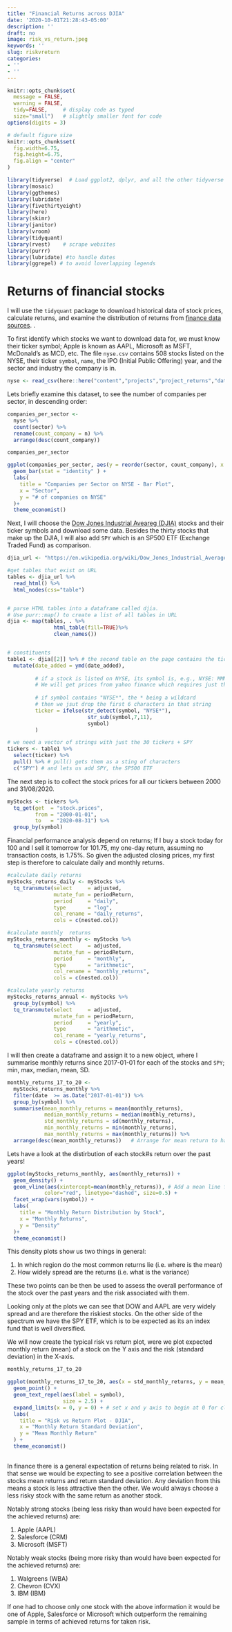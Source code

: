 ```yaml
---
title: "Financial Returns across DJIA"
date: '2020-10-01T21:28:43-05:00'
description: ''
draft: no
image: risk_vs_return.jpeg
keywords: ''
slug: riskvreturn
categories:
- ''
- ''
---
```




```r
knitr::opts_chunk$set(
  message = FALSE, 
  warning = FALSE, 
  tidy=FALSE,     # display code as typed
  size="small")   # slightly smaller font for code
options(digits = 3)

# default figure size
knitr::opts_chunk$set(
  fig.width=6.75, 
  fig.height=6.75,
  fig.align = "center"
)
```


```r
library(tidyverse)  # Load ggplot2, dplyr, and all the other tidyverse packages
library(mosaic)
library(ggthemes)
library(lubridate)
library(fivethirtyeight)
library(here)
library(skimr)
library(janitor)
library(vroom)
library(tidyquant)
library(rvest)    # scrape websites
library(purrr)  
library(lubridate) #to handle dates
library(ggrepel) # to avoid loverlapping legends
```


# Returns of financial stocks

I will use the `tidyquant` package to download historical data of stock prices, calculate returns, and examine the distribution of returns from [finance data sources](https://mfa2021.netlify.app/reference/finance_data/). . 

To first identify which stocks we want to download data for, we must know their ticker symbol; Apple is known as AAPL, Microsoft as MSFT, McDonald's as MCD, etc. The file `nyse.csv` contains 508 stocks listed on the NYSE, their ticker `symbol`, `name`, the IPO  (Initial Public Offering) year, and the sector and industry the company is in.


```r
nyse <- read_csv(here::here("content","projects","project_returns","data","nyse.csv"))
```

Lets briefly examine this dataset, to see the number of companies per sector, in descending order:

```r

companies_per_sector <- 
  nyse %>% 
  count(sector) %>% 
  rename(count_company = n) %>% 
  arrange(desc(count_company))

companies_per_sector

ggplot(companies_per_sector, aes(y = reorder(sector, count_company), x = count_company))+
  geom_bar(stat = "identity" ) +
  labs(
    title = "Companies per Sector on NYSE - Bar Plot",
    x = "Sector",
    y = "# of companies on NYSE"
  )+
  theme_economist()

```

Next, I will choose the [Dow Jones Industrial Aveareg (DJIA)](https://en.wikipedia.org/wiki/Dow_Jones_Industrial_Average) stocks and their ticker symbols and download some data. Besides the thirty stocks that make up the DJIA, I will also add `SPY` which is an SP500 ETF (Exchange Traded Fund) as comparison.


```r

djia_url <- "https://en.wikipedia.org/wiki/Dow_Jones_Industrial_Average"

#get tables that exist on URL
tables <- djia_url %>% 
  read_html() %>% 
  html_nodes(css="table")


# parse HTML tables into a dataframe called djia. 
# Use purr::map() to create a list of all tables in URL
djia <- map(tables, . %>% 
               html_table(fill=TRUE)%>% 
               clean_names())


# constituents
table1 <- djia[[2]] %>% # the second table on the page contains the ticker symbols
  mutate(date_added = ymd(date_added),
         
         # if a stock is listed on NYSE, its symbol is, e.g., NYSE: MMM
         # We will get prices from yahoo finance which requires just the ticker
         
         # if symbol contains "NYSE*", the * being a wildcard
         # then we jsut drop the first 6 characters in that string
         ticker = ifelse(str_detect(symbol, "NYSE*"),
                          str_sub(symbol,7,11),
                          symbol)
         )

# we need a vector of strings with just the 30 tickers + SPY
tickers <- table1 %>% 
  select(ticker) %>% 
  pull() %>% # pull() gets them as a sting of characters
  c("SPY") # and lets us add SPY, the SP500 ETF

```


The next step is to collect the stock prices for all our tickers between 2000 and 31/08/2020.

```r
myStocks <- tickers %>% 
  tq_get(get  = "stock.prices",
         from = "2000-01-01",
         to   = "2020-08-31") %>%
  group_by(symbol) 
```

Financial performance analysis depend on returns; If I buy a stock today for 100 and I sell it tomorrow for 101.75, my one-day return, assuming no transaction costs, is 1.75%. So given the adjusted closing prices, my first step is therefore to calculate daily and monthly returns.


```r
#calculate daily returns
myStocks_returns_daily <- myStocks %>%
  tq_transmute(select     = adjusted, 
               mutate_fun = periodReturn, 
               period     = "daily", 
               type       = "log",
               col_rename = "daily_returns",
               cols = c(nested.col))  

#calculate monthly  returns
myStocks_returns_monthly <- myStocks %>%
  tq_transmute(select     = adjusted, 
               mutate_fun = periodReturn, 
               period     = "monthly", 
               type       = "arithmetic",
               col_rename = "monthly_returns",
               cols = c(nested.col)) 

#calculate yearly returns
myStocks_returns_annual <- myStocks %>%
  group_by(symbol) %>%
  tq_transmute(select     = adjusted, 
               mutate_fun = periodReturn, 
               period     = "yearly", 
               type       = "arithmetic",
               col_rename = "yearly_returns",
               cols = c(nested.col))
```

I will then create a dataframe and assign it to a new object, where I summarise monthly returns since 2017-01-01 for each of the stocks and `SPY`; min, max, median, mean, SD.

```r
monthly_returns_17_to_20 <-
  myStocks_returns_monthly %>% 
  filter(date  >= as.Date("2017-01-01")) %>% 
  group_by(symbol) %>% 
  summarise(mean_monthly_returns = mean(monthly_returns),
            median_monthly_returns = median(monthly_returns),
            std_monthly_returns = sd(monthly_returns),
            min_monthly_returns = min(monthly_returns),
            max_monthly_returns = max(monthly_returns)) %>% 
  arrange(desc(mean_monthly_returns))   # Arrange for mean return to have a better overview

```
Lets have a look at the distirbution of each stock#s return over the past years!

```r

ggplot(myStocks_returns_monthly, aes(monthly_returns)) +
  geom_density() + 
  geom_vline(aes(xintercept=mean(monthly_returns)), # Add a mean line for clarity
            color="red", linetype="dashed", size=0.5) +
  facet_wrap(vars(symbol)) +
  labs(
    title = "Monthly Return Distribution by Stock",
    x = "Monthly Returns",
    y = "Density"
  )+
  theme_economist()

```

This density plots show us two things in general:

1. In which region do the most common returns lie (i.e. where is the mean)
2. How widely spread are the returns (i.e. what is the variance)

These two points can be then be used to assess the overall performance of the stock over the past years and the risk associated with them.

Looking only at the plots we can see that DOW and AAPL are very widely spread and are therefore the riskiest stocks. On the other side of the spectrum we have the SPY ETF, which is to be expected as its an index fund that is well diversified.



We will now create the typical risk vs return plot, were we plot expected monthly return (mean) of a stock on the Y axis and the risk (standard deviation) in the X-axis.
```r

monthly_returns_17_to_20

ggplot(monthly_returns_17_to_20, aes(x = std_monthly_returns, y = mean_monthly_returns)) + 
  geom_point() +
  geom_text_repel(aes(label = symbol),
                  size = 2.5) +
  expand_limits(x = 0, y = 0) + # set x and y axis to begin at 0 for clarity
  labs(
    title = "Risk vs Return Plot - DJIA",
    x = "Monthly Return Standard Deviation",
    y = "Mean Monthly Return"
  ) +
  theme_economist()
  
```

In finance there is a general expectation of returns being related to risk. In that sense we would be expecting to see a positive correlation between the stocks mean returns and return standard deviation. Any deviation from this means a stock is less attractive then the other. We would always choose a less risky stock with the same return as another stock.

Notably strong stocks (being less risky than would have been expected for the achieved returns) are:

1. Apple (AAPL)
2. Salesforce (CRM)
3. Microsoft (MSFT)

Notably weak stocks (being more risky than would have been expected for the achieved returns) are:

1. Walgreens (WBA)
2. Chevron (CVX)
3. IBM (IBM)

If one had to choose only one stock with the above information it would be one of Apple, Salesforce or Microsoft which outperform the remaining sample in terms of achieved returns for taken risk.





